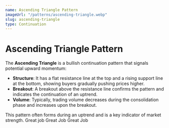 ```yaml
---
name: Ascending Triangle Pattern
imageUrl: "/patterns/ascending-triangle.webp"
slug: ascending-triangle
type: Continuation
---
```


# **Ascending Triangle Pattern**

The **Ascending Triangle** is a bullish continuation pattern that signals potential upward momentum:

- **Structure**: It has a flat resistance line at the top and a rising support line at the bottom, showing buyers gradually pushing prices higher.  
- **Breakout**: A breakout above the resistance line confirms the pattern and indicates the continuation of an uptrend.  
- **Volume**: Typically, trading volume decreases during the consolidation phase and increases upon the breakout.  

This pattern often forms during an uptrend and is a key indicator of market strength.
Great job
Great Job
Great Job